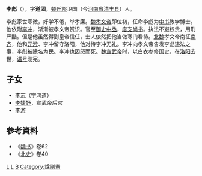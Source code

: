 '''李彪'''（{{bd|444年||501年|}}），字'''道固'''，[[顿丘郡|顿丘郡]]卫国（今[[河南省|河南省]][[清丰县|清丰县]]）人。

李彪家世寒微，好学不倦，举孝廉。[[魏孝文帝|魏孝文帝]]即位初，任命李彪为[[中书|中书]]教学博士。他依附[[李冲_(北魏)|李冲]]，渐渐被孝文帝赏识。官至[[御史中丞|御史中丞]]，[[度支|度支]][[尚书|尚书]]。执法不避权贵，用刑严酷。但是他虽然得到皇帝信任，士人依然把他当做寒门看待。[[北魏|北魏]]孝文帝南征[[南齐|南齐]]，他和[[元澄|元澄]]、李冲留守洛阳，他对待李冲无礼。李冲向孝文帝告发李彪违法之事，李彪被除名为民。李冲也因怒而死。[[魏宣武帝|魏宣武帝]]时，以白衣参修国史，在[[洛阳|洛阳]]去世，[[谥号|谥号]]刚宪。

==子女==
* [[李志_(南北朝)|李志]]（字鸿道）
* [[李婕妤|李婕妤]]，宣武帝后宫
* [[李游|李游]]

== 参考資料 ==
* 《[[魏书|魏书]]》卷62
* 《[[北史|北史]]》卷40
[[Category:北魏官员|L]]
[[Category:清丰人|L]]
[[Category:李姓|B]]
[[Category:諡剛憲|Category:諡剛憲]]